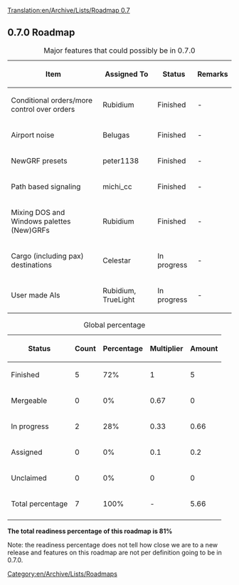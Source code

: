 [[Translation:en/Archive/Lists/Roadmap 0.7]]
{{en/Archive/Lists/Roadmapheader|
previous=en/Archive/Lists/Roadmap 0.6|
current=Roadmap 0.7|
next=en/Archive/Lists/Roadmap 1.0|
}}
== 0.7.0 Roadmap ==

{| border="1"
|+ Major features that could possibly be in 0.7.0
|-
! Item !! Assigned To !! Status !! Remarks
|-
|Conditional orders/more control over orders || Rubidium
!class="claimed" | Finished || -
|-
|Airport noise || Belugas
!class="claimed" | Finished || -
|-
|NewGRF presets || peter1138
!class="claimed" | Finished || -
|-
|Path based signaling || michi_cc
!class="claimed" | Finished || -
|-
|Mixing DOS and Windows palettes (New)GRFs || Rubidium
!class="claimed" | Finished || -
|-
|Cargo (including pax) destinations || Celestar
!class="claimed" | In progress || -
|-
|User made AIs || Rubidium, TrueLight
!class="claimed" | In progress || -
|}




{| border="1"
|+ Global percentage
|-
! Status !! Count !! Percentage !! Multiplier !! Amount
|-
!class="checked" | Finished || 5 || 72% || 1 || 5
|-
!class="wip" | Mergeable || 0 || 0% || 0.67 || 0
|-
!class="wip" | In progress || 2 || 28% || 0.33 || 0.66
|-
!class="claimed" | Assigned || 0 || 0% || 0.1 || 0.2
|-
!class="unclaimed" | Unclaimed || 0 || 0% || 0 || 0
|-
!class="wip" | Total percentage 
!class="wip" | 7
!class="wip" | 100% 
!class="wip" | - 
!class="wip" | 5.66
|-
|}
'''The total readiness percentage of this roadmap is 81%'''

Note: the readiness percentage does not tell how close we are to a new release and features on this roadmap are not per definition going to be in 0.7.0.
[[Category:en/Archive/Lists/Roadmaps]]
